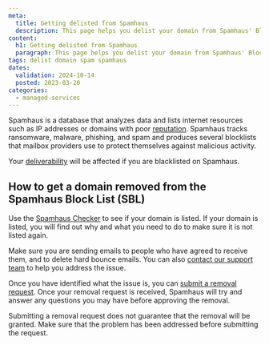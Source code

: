 ```yaml
---
meta:
  title: Getting delisted from Spamhaus
  description: This page helps you delist your domain from Spamhaus' Block List
content:
  h1: Getting delisted from Spamhaus
  paragraph: This page helps you delist your domain from Spamhaus' Block List
tags: delist domain spam spamhaus
dates:
  validation: 2024-10-14
  posted: 2023-03-20
categories:
  - managed-services
---
```


Spamhaus is a database that analyzes data and lists internet resources such as IP addresses or domains with poor [reputation](/transactional-email/concepts/#ip-reputation). Spamhaus tracks ransomware, malware, phishing, and spam and produces several blocklists that mailbox providers use to protect themselves against malicious activity.

Your [deliverability](/transactional-email/concepts/#deliverability) will be affected if you are blacklisted on Spamhaus.

## How to get a domain removed from the Spamhaus Block List (SBL)

Use the [Spamhaus Checker](https://check.spamhaus.org/) to see if your domain is listed. If your domain is listed, you will find out why and what you need to do to make sure it is not listed again.

Make sure you are sending emails to people who have agreed to receive them, and to delete hard bounce emails. You can also [contact our support team](https://console.scaleway.com/support/tickets) to help you address the issue.

Once you have identified what the issue is, you can [submit a removal request](https://www.spamhaus.org/faq/section/General%20Questions#251). Once your removal request is received, Spamhaus will try and answer any questions you may have before approving the removal.

<Message type="important">
 Submitting a removal request does not guarantee that the removal will be granted. Make sure that the problem has been addressed before submitting the request.
</Message>